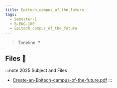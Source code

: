 ```yaml
---
title: Epitech_campus_of_the_future
tags:
  - Semester-1
  - B-ENG-100
  - Epitech_campus_of_the_future
---
```

> Timeline: ?


## Files 📂

:::note 2025 Subject and Files
- [Create-an-Epitech-campus-of-the-future.pdf](https://github.com/Studio-17/Epitech-Subjects/raw/main/Semester-1/B-ENG-100/Epitech_campus_of_the_future/Create-an-Epitech-campus-of-the-future.pdf)
:::


